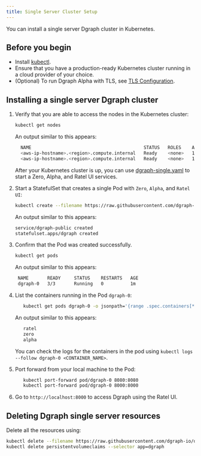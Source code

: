 ```yaml
---
title: Single Server Cluster Setup
---
```


You can install a single server Dgraph cluster in Kubernetes.

## Before you begin

- Install [kubectl](https://kubernetes.io/docs/tasks/tools/install-kubectl/).
- Ensure that you have a production-ready Kubernetes cluster running in a cloud
  provider of your choice.
- (Optional) To run Dgraph Alpha with TLS, see
  [TLS Configuration](/tls-configuration).

## Installing a single server Dgraph cluster

1.  Verify that you are able to access the nodes in the Kubernetes cluster:

    ```bash
    kubectl get nodes
    ```

    An output similar to this appears:

    ```bash
      NAME                                          STATUS   ROLES    AGE   VERSION
      <aws-ip-hostname>.<region>.compute.internal   Ready    <none>   1m   v1.15.11-eks-af3caf
      <aws-ip-hostname>.<region>.compute.internal   Ready    <none>   1m   v1.15.11-eks-af3caf
    ```

    After your Kubernetes cluster is up, you can use
    [dgraph-single.yaml](https://github.com/dgraph-io/dgraph/blob/main/contrib/config/kubernetes/dgraph-single/dgraph-single.yaml)
    to start a Zero, Alpha, and Ratel UI services.

1.  Start a StatefulSet that creates a single Pod with `Zero`, `Alpha`, and
    `Ratel UI`:

    ```bash
    kubectl create --filename https://raw.githubusercontent.com/dgraph-io/dgraph/main/contrib/config/kubernetes/dgraph-single/dgraph-single.yaml
    ```

    An output similar to this appears:

    ```bash
    service/dgraph-public created
    statefulset.apps/dgraph created
    ```

1.  Confirm that the Pod was created successfully.

    ```bash
    kubectl get pods
    ```

    An output similar to this appears:

    ```bash
     NAME       READY     STATUS    RESTARTS   AGE
     dgraph-0   3/3       Running   0          1m
    ```

1.  List the containers running in the Pod `dgraph-0`:

    ```bash
       kubectl get pods dgraph-0 -o jsonpath='{range .spec.containers[*]}{.name}{"\n"}{end}'
    ```

    An output similar to this appears:

    ```bash
       ratel
       zero
       alpha
    ```

    You can check the logs for the containers in the pod using
    `kubectl logs --follow dgraph-0 <CONTAINER_NAME>`.

1.  Port forward from your local machine to the Pod:

    ```bash
       kubectl port-forward pod/dgraph-0 8080:8080
       kubectl port-forward pod/dgraph-0 8000:8000
    ```

1.  Go to `http://localhost:8000` to access Dgraph using the Ratel UI.

## Deleting Dgraph single server resources

Delete all the resources using:

```sh
kubectl delete --filename https://raw.githubusercontent.com/dgraph-io/dgraph/main/contrib/config/kubernetes/dgraph-single/dgraph-single.yaml
kubectl delete persistentvolumeclaims --selector app=dgraph
```
